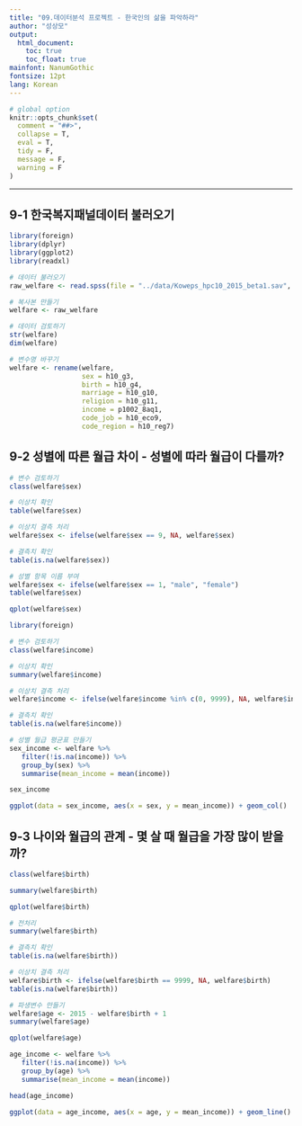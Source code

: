 ```yaml
---
title: "09.데이터분석 프로젝트 - 한국인의 삶을 파악하라"
author: "성상모"
output:
  html_document:
    toc: true
    toc_float: true
mainfont: NanumGothic
fontsize: 12pt
lang: Korean
---
```

```r
# global option
knitr::opts_chunk$set(
  comment = "##>",
  collapse = T,
  eval = T,
  tidy = F,
  message = F,
  warning = F
)
```
---  

## 9-1 한국복지패널데이터 불러오기

```r
library(foreign)
library(dplyr)
library(ggplot2)
library(readxl)

# 데이터 불러오기
raw_welfare <- read.spss(file = "../data/Koweps_hpc10_2015_beta1.sav", to.data.frame = T)

# 복사본 만들기
welfare <- raw_welfare

# 데이터 검토하기
str(welfare)
dim(welfare)

# 변수명 바꾸기
welfare <- rename(welfare,
                  sex = h10_g3,
                  birth = h10_g4,
                  marriage = h10_g10,
                  religion = h10_g11,
                  income = p1002_8aq1,
                  code_job = h10_eco9,
                  code_region = h10_reg7)
```

## 9-2 성별에 따른 월급 차이 - 성별에 따라 월급이 다를까? 

```r
# 변수 검토하기
class(welfare$sex)

# 이상치 확인
table(welfare$sex)

# 이상치 결측 처리
welfare$sex <- ifelse(welfare$sex == 9, NA, welfare$sex)

# 결측치 확인
table(is.na(welfare$sex))
```

```r
# 성별 항목 이름 부여
welfare$sex <- ifelse(welfare$sex == 1, "male", "female")
table(welfare$sex)

qplot(welfare$sex)
```

```r
library(foreign)

# 변수 검토하기
class(welfare$income)

# 이상치 확인
summary(welfare$income)

# 이상치 결측 처리
welfare$income <- ifelse(welfare$income %in% c(0, 9999), NA, welfare$income)

# 결측치 확인
table(is.na(welfare$income))
```

```r
# 성별 월급 평균표 만들기
sex_income <- welfare %>% 
   filter(!is.na(income)) %>% 
   group_by(sex) %>% 
   summarise(mean_income = mean(income))

sex_income
```

```r
ggplot(data = sex_income, aes(x = sex, y = mean_income)) + geom_col()
```


## 9-3 나이와 월급의 관계 - 몇 살 때 월급을 가장 많이 받을까? 

```r
class(welfare$birth)

summary(welfare$birth)

qplot(welfare$birth)
```

```r
# 전처리
summary(welfare$birth)

# 결측치 확인
table(is.na(welfare$birth))

# 이상치 결측 처리
welfare$birth <- ifelse(welfare$birth == 9999, NA, welfare$birth)
table(is.na(welfare$birth))
```

```r
# 파생변수 만들기
welfare$age <- 2015 - welfare$birth + 1
summary(welfare$age)

qplot(welfare$age)
```


```r
age_income <- welfare %>% 
   filter(!is.na(income)) %>% 
   group_by(age) %>% 
   summarise(mean_income = mean(income))

head(age_income)
```

```r
ggplot(data = age_income, aes(x = age, y = mean_income)) + geom_line()
```

